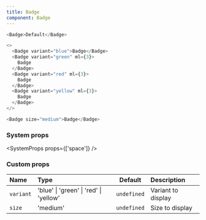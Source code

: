 ```yaml
---
title: Badge
component: Badge
---
```


```js live=true
<Badge>Default</Badge>
```

```js live=true
<>
  <Badge variant="blue">Badge</Badge>
  <Badge variant="green" ml={3}>
    Badge
  </Badge>
  <Badge variant="red" ml={3}>
    Badge
  </Badge>
  <Badge variant="yellow" ml={3}>
    Badge
  </Badge>
</>
```

```js live=true
<Badge size="medium">Badge</Badge>
```

### System props

<SystemProps props={['space']} />

### Custom props

| Name      | Type                                   |   Default   | Description        |
| :-------- | :------------------------------------- | :---------: | :----------------- |
| `variant` | 'blue' \| 'green' \| 'red' \| 'yellow' | `undefined` | Variant to display |
| `size`    | 'medium'                               | `undefined` | Size to display    |
